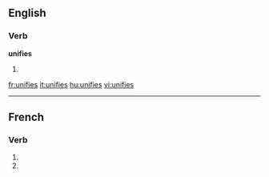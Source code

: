 ==English==

===Verb===
'''unifies'''

# {{third-person singular of|[[unify]]}}

[[fr:unifies]]
[[it:unifies]]
[[hu:unifies]]
[[vi:unifies]]

----
{{also|unifiés}}
==French==

===Verb===
{{fr-verb-form}}

# {{conjugation of|unifier||2|s|pres|ind|lang=fr}}
# {{conjugation of|unifier||2|s|pres|sub|lang=fr}}

{{count page|[[Wiktionary:Page count]]}}
{{rfc-auto}}